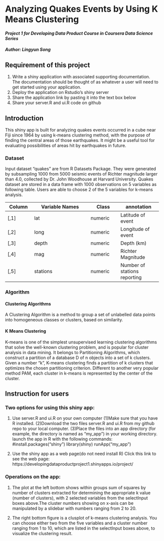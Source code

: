 Analyzing Quakes Events by Using K Means Clustering
===================================================

#### *Project 1 for Developing Data Product Course in Coursera Data Science Series*

##### Author: Lingyun Song

Requirement of this project
--------------------------
1. Write a shiny application with associated supporting documentation. The documentation should be thought of as whatever a user will need to get started using your application.
2. Deploy the application on Rstudio's shiny server
3. Share the application link by pasting it into the text box below
4. Share your server.R and ui.R code on github

Introduction
------------

This shiny app is built for analyzing quakes events occurred in a cube near Fiji since 1964 by using k-means clustering method, with the purpose of finding the central areas of those earthquakes. It might be a useful tool for evaluating possibilities of areas hit by earthquakes in future.

### Dataset
Input dataset "quakes" are from R Datasets Package. They were generated by subsampling 1000  from 5000 seismic events of Richter magnitude larger than 4.0, collected by Dr. John Woodhouse at Harvard University. Quakes dataset are stored in a data frame with 1000 observations on 5 variables as following table. Users are able to choose 2 of the 5 variables for k-means analysis.

Column   |  Variable Names  |  Class     |    annotation 
-------  |  --------------- |  --------  |    -----------
[,1]     | lat              |  numeric   |  Latitude of event
[,2]     | long             |  numeric   |  Longitude of event
[,3]     | depth            |  numeric   |  Depth (km)
[,4]     | mag              |  numeric   |  Richter Magnitude
[,5]     | stations         |  numeric   |  Number of stations reporting 

### Algorithm

#### Clustering Algorithms
A Clustering Algorithm is a method to group a set of unlabelled data points into homogeneous classes or clusters, based on similarity.

#### K Means Clustering
K-means is one of the simplest unsupervised learning clustering algorithms that solve the well-known clustering problem, and is popular for cluster analysis in data mining. It belongs to Partitioning Algorithms, which construct a partition of a database D of n objects into a set of k clusters. Given a number "k", K-means clustering finds a partition of k clusters that optimizes the chosen partitioning criterion. Different to another very popular method PAM, each cluster in k-means is represented by the center of the cluster.

Instruction for users
---------------------
### Two options for using this shiny app:
1. Use server.R and ui.R on your own computer
(1)Make sure that you have R installed.
(2)Download the two files server.R and ui.R from my github repo to your local computer.
(3)Place the files into an app directory (for example, the directory is named as "my_app") in your working directory. launch the app in R with the following commands:
#install.packages("shiny")
library(shiny)
runApp("my_app")

2. Use the shiny app as a web page(do not need install R)
Click this link to see the web page: https://developingdataproductproject1.shinyapps.io/project/

### Operations on the app:

1. The plot at the left bottom shows within groups sum of squares by number of clusters extracted for determining the appropriate k value (number of clusters), with 2 selected variables from the selectInput boxes above.The cluster numbers showing on x-axis can be manipulated by a slidebar with numbers ranging from 2 to 20. 

2. The right bottom figure is a clusplot of k-means clustering analysis. You can choose either two from the five variables and a cluster number ranging from 1 to 10, which are listed in the selectInput boxes above,  to visualize the clustering result.
